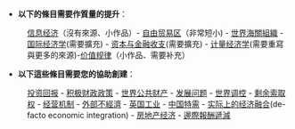 *'''以下的條目需要作質量的提升'''： 
:[[信息经济|信息经济]]（沒有來源、小作品）- [[自由贸易区|自由贸易区]]（非常短小) - [[世界海關組織|世界海關組織]] - [[国际经济学|国际经济学]](需要擴充) - [[资本与金融收支|资本与金融收支]](需要擴充) - [[计量经济学|计量经济学]](需要重寫與更多的來源)-[[价值规律|价值规律]]（小作品、需要补充）

*'''以下這些條目需要您的協助創建'''：
:[[投资回报|投资回报]] - [[积极财政政策|积极财政政策]] - [[世界公共财产|世界公共财产]] - [[发展问题|发展问题]] - [[世界调控|世界调控]] - [[剩余索取权|剩余索取权]] - [[经营机制|经营机制]] - [[外部不經濟|外部不經濟]] - [[英国工业|英国工业]]  - [[中国特需|中国特需]] - [[实际上的经济融合|实际上的经济融合]](de-facto economic integration) - [[房地产经济|房地产经济]] - [[邊際報酬遞減|邊際報酬遞減]]